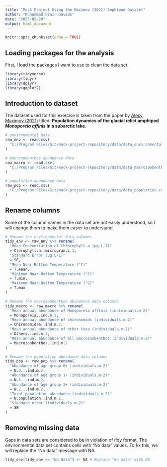 ```yaml
---
title: "Mock Project Using the Maximov (2021) Amphipod Dataset"
author: "Muhammad Uzair Davids"
date: "2025-02-20"
output: html_document
---
```


```r
knitr::opts_chunk$set(echo = TRUE)
```

## Loading packages for the analysis
First, I load the packages I want to use to clean the data set. 

```r
library(tidyverse)
library(tidyr)
library(dplyr)
library(ggplot2)
```

## Introduction to dataset

The dataset used for this exercise is taken from the paper by [Alexy Maximov 
(2021)](https://doi.org/10.5061/dryad.0zpc866z6) titled: **Population dynamics 
of the glacial relict amphipod *Monoporeia affinis* in a subarctic lake**.   

```r
# environmental data
raw_env <- read.csv(
  "C:/Program Files/Git/mock-project-repository/data/data_environmental.csv"
)

# macrzoobenthos abundance data
raw_macro <- read.csv(
  "C:/Program Files/Git/mock-project-repository/data/data_macrozoobenthos.csv"
) 

# population abundance data
raw_pop <- read.csv(
  "C:/Program Files/Git/mock-project-repository/data/data_population.csv"
)
```

## Rename columns

Some of the column names in the data set are not easily understood, so I 
will change them to make them easier to understand.

```r
# Rename the environmental data columns
tidy_env <- raw_env %>% rename(
  "Mean Concentration of Chlorophyll-a (µg.L-1)" 
  = Clorophyll.a..microgram.L.1,
  "Standard Error (µg.L-1)" 
  = SE,
  "Mean Near-Bottom Temperature (°C)" 
  = T.mean,
  "Minimum Near-Bottom Temperature (°C)" 
  = T.min,
  "Maximum Near-Bottom Temperature (°C)" 
  = T.max
)

# Rename the macrozoobenthos abundance data columns
tidy_macro <- raw_macro %>% rename(
  "Mean annual abundance of Monoporeia affinis (individuals.m-2)" 
  = Monoporeia..ind.m.2,
  "Mean annual abundance of chironomids (individuals.m-2)" 
  = Chironomidae..ind.m.2,
  "Mean annual abundance of other taxa (individuals.m-2)" 
  = Others..ind.m.2,
  "Mean annual abundance of all macrozoobenthos (individuals.m-2)" 
  = Macrozoobenthos..ind.m.2
)

# Rename the population abundance data columns
tidy_pop <- raw_pop %>% rename(
  "Abundance of age group 0+ (individuals.m-2)"
  = N.0...ind.m.2,
  "Abundance of age group 1+ (individuals.m-2)"
  = N.1...ind.m.2,
  "Abundance of age group 2+ (individuals.m-2)"
  = N.2...ind.m.2,
  "Total population abundance (individuals.m-2)"
  = N.population..ind.m.2,
  "Standard error (individuals.m-2)" 
  = SE
)

```

## Removing missing data

Gaps in data sets are considered to be in violation of *tidy* format. The 
environmental data set contains cells with "No data" values. To fix this, we 
will replace the "No data" message with NA. 

```r
tidy_env[tidy_env == "No data"] <- NA # Replace "No data" with NA
```

